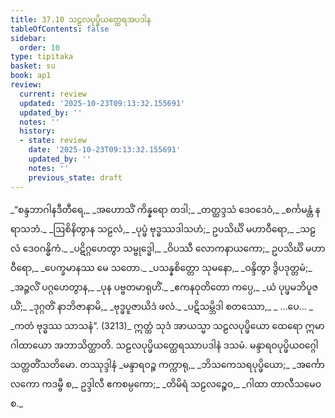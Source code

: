 ```yaml
---
title: 37.10 သဠလပုပ္ဖိယတ္ထေရအပဒါန
tableOfContents: false
sidebar:
  order: 10
type: tipitaka
basket: su
book: ap1
review:
  current: review
  updated: '2025-10-23T09:13:32.155691'
  updated_by: ''
  notes: ''
  history:
  - state: review
    date: '2025-10-23T09:13:32.155691'
    updated_by: ''
    notes: ''
    previous_state: draft
---
```



<ReviewStatus review={frontmatter.review} showDetails={true} />

<HypothesisAnnotation frontmatter={frontmatter} />

<DynamicBreadcrumb />

<Division number="35" book="ap1" e="ch" v="20" p="334">

<Paragraph number="4085" type="verses" book="ap1">
_“စန္ဒဘာဂါနဒီတီရေ,_  
_အဟောသိံ ကိန္နရော တဒါ;_  
_တတ္ထဒ္ဒသံ ဒေဝဒေဝံ,_  
_စင်္ကမန္တံ နရာသဘံ._  

</Paragraph>

</Division>
<Division number="36" book="ap1" e="ch" v="20" p="334">

<Paragraph number="4086" type="verses" book="ap1">
_ဩစိနိတွာန သဠလံ,_  
_ပုပ္ဖံ ဗုဒ္ဓဿဒါသဟံ;_  
ဥပသိင်္ဃိ မဟာဝီရော,_  
_သဠလံ ဒေဝဂန္ဓိကံ._  

</Paragraph>

</Division>
<Division number="37" book="ap1" e="ch" v="20" p="334">

<Paragraph number="4087" type="verses" book="ap1">
_ပဋိဂ္ဂဟေတွာ သမ္ဗုဒ္ဓေါ,_  
_ဝိပဿီ လောကနာယကော;_  
ဥပသိင်္ဃိ မဟာဝီရော,_  
_ပေက္ခမာနဿ မေ သတော._  

</Paragraph>

</Division>
<Division number="38" book="ap1" e="ch" v="20" p="334">

<Paragraph number="4088" type="verses" book="ap1">
_ပသန္နစိတ္တော သုမနော,_  
_ဝန္ဒိတွာ ဒွိပဒုတ္တမံ;_  
_အဉ္ဇလိံ ပဂ္ဂဟေတွာန,_  
_ပုန ပဗ္ဗတမာရုဟိံ._  

</Paragraph>

</Division>
<Division number="39" book="ap1" e="ch" v="20" p="334">

<Paragraph number="4089" type="verses" book="ap1">
_ဧကနဝုတိတော ကပ္ပေ,_  
_ယံ ပုပ္ဖမဘိပူဇယိံ;_  
_ဒုဂ္ဂတိံ နာဘိဇာနာမိ,_  
_ဗုဒ္ဓပူဇာယိဒံ ဖလံ._  

</Paragraph>

</Division>
<Division number="40" book="ap1" e="ch" v="20" p="334">

<Paragraph number="4090" type="verses" book="ap1">
_ပဋိသမ္ဘိဒါ စတဿော,_  
_ …ပေ… _  
_ကတံ ဗုဒ္ဓဿ သာသနံ”. (3213)_  

</Paragraph>

<Paragraph number="4091" book="ap1">
ဣတ္ထံ သုဒံ အာယသ္မာ သဠလပုပ္ဖိယော ထေရော ဣမာ ဂါထာယော အဘာသိတ္ထာတိ.

</Paragraph>
</Division>

<Paragraph number="4092" type="center" book="ap1">
သဠလပုပ္ဖိယတ္ထေရဿာပဒါနံ ဒသမံ.



</Paragraph>

<Paragraph number="4093" type="center" book="ap1">
မန္ဒာရဝပုပ္ဖိယဝဂ္ဂေါ သတ္တတိံသတိမော.



</Paragraph>

<Paragraph number="4094" type="center" book="ap1">
တဿုဒ္ဒါနံ


</Paragraph>

<Paragraph number="4095" type="verses" book="ap1">
_မန္ဒာရဝဉ္စ ကက္ကာရု,_  
_ဘိသကေသရပုပ္ဖိယော;_  
_အင်္ကောလကော ကဒမ္ဗီ စ,_  
ဥဒ္ဒါလီ ဧကစမ္ပကော;_  
_တိမိရံ သဠလဉ္စေဝ,_  
_ဂါထာ တာလီသမေဝ စ._
</Paragraph>